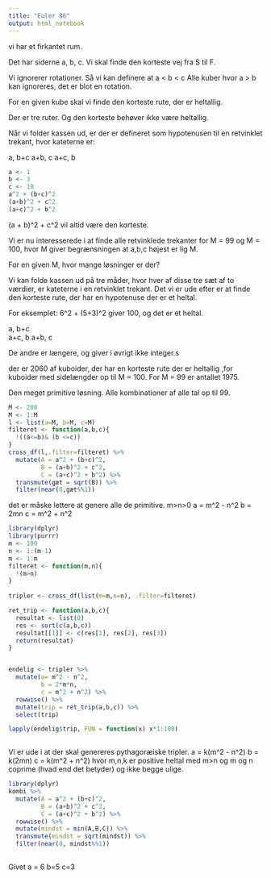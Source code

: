 ```yaml
---
title: "Euler 86"
output: html_notebook
---
```


vi har et firkantet rum.

Det har siderne a, b, c.
Vi skal finde den korteste vej fra S til F.

Vi ignorerer rotationer. Så vi kan definere at a < b < c
Alle kuber hvor a > b kan ignoreres, det er blot en rotation.

For en given kube skal vi finde den korteste rute, der er heltallig.

Der er tre ruter. Og den korteste behøver ikke være heltallig.

Når vi folder kassen ud, er der er defineret som hypotenusen til en retvinklet trekant, hvor kateterne er:

a, b+c
a+b, c
a+c, b

```r
a <- 1
b <- 3
c <- 10
a^2 + (b+c)^2
(a+b)^2 + c^2
(a+c)^2 + b^2
```

(a + b)^2 + c^2  vil altid være den korteste.

Vi er nu interesserede i at finde alle retvinklede trekanter for M = 99 og M = 100, hvor M giver begrænsningen at 
a,b,c højest er lig M.

For en given M, hvor mange løsninger er der?

Vi kan folde kassen ud på tre måder, hvor hver
af disse tre sæt af to værdier, er kateterne i en retvinklet trekant. Det vi er ude efter er at finde den korteste rute, der har en hypotenuse der er et heltal.

For eksemplet:
6^2 + (5+3)^2
giver 100, og det er et heltal.

a, b+c    
a+c, b
a+b, c

De andre er længere, og giver i øvrigt ikke integer.s

der er 2060 af kuboider, der har en korteste rute der er heltallig ,for kuboider med sidelængder op til M = 100.
For M = 99 er antallet 1975.

Den meget primitive løsning. Alle kombinationer af alle tal op til 99.
```r
M <- 200
M <- 1:M
l <- list(a=M, b=M, c=M)
filteret <- function(a,b,c){
  !((a<=b)& (b <=c))
}
cross_df(l,.filter=filteret) %>% 
  mutate(A = a^2 + (b+c)^2,
         B = (a+b)^2 + c^2,
         C = (a+c)^2 + b^2) %>% 
  transmute(gæt = sqrt(B)) %>% 
  filter(near(0,gæt%%1))

```

det er måske lettere at genere alle de primitive.
m>n>0
a = m^2 - n^2
b = 2mn
c = m^2 + n^2

```r
library(dplyr)
library(purrr)
m <- 100
n <- 1:(m-1)
m <- 1:m
filteret <- function(m,n){
  !(m>n)
}
  
tripler <- cross_df(list(m=m,n=n), .filter=filteret) 

ret_trip <- function(a,b,c){
  resultat <- list(0)
  res <- sort(c(a,b,c))
  resultat[[1]] <- c(res[1], res[2], res[3])
  return(resultat)
}


endelig <- tripler %>% 
  mutate(a= m^2 - n^2,
         b = 2*m*n,
         c = m^2 + n^2) %>% 
  rowwise() %>% 
  mutate(trip = ret_trip(a,b,c)) %>% 
  select(trip) 

lapply(endelig$trip, FUN = function(x) x*1:100)
  

```



Vi er ude i at der skal genereres pythagoræiske tripler.
a = k(m^2 - n^2)
b = k(2mn)
c = k(m^2 + n^2)
hvor m,n,k er positive heltal med m>n og m og n coprime (hvad end det betyder) og ikke begge ulige.

```r
library(dplyr)
kombi %>% 
  mutate(A = a^2 + (b+c)^2,
         B = (a+b)^2 + c^2,
         C = (a+c)^2 + b^2) %>% 
  rowwise() %>% 
  mutate(mindst = min(A,B,C)) %>% 
  transmute(mindst = sqrt(mindst)) %>% 
  filter(near(0, mindst%%1))
  

```


Givet a = 6
b=5
c=3

